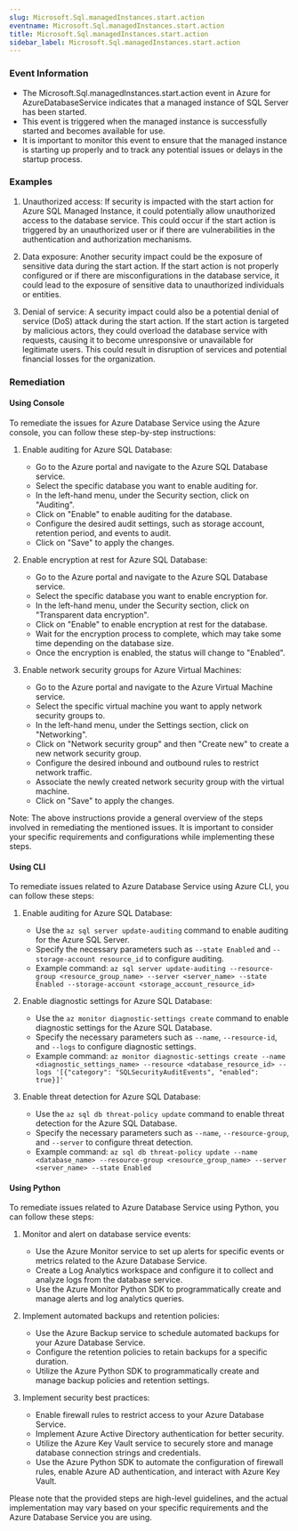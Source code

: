 ```yaml
--- 
slug: Microsoft.Sql.managedInstances.start.action
eventname: Microsoft.Sql.managedInstances.start.action
title: Microsoft.Sql.managedInstances.start.action
sidebar_label: Microsoft.Sql.managedInstances.start.action
---
```

                       
### Event Information

- The Microsoft.Sql.managedInstances.start.action event in Azure for AzureDatabaseService indicates that a managed instance of SQL Server has been started.
- This event is triggered when the managed instance is successfully started and becomes available for use.
- It is important to monitor this event to ensure that the managed instance is starting up properly and to track any potential issues or delays in the startup process.


### Examples

1. Unauthorized access: If security is impacted with the start action for Azure SQL Managed Instance, it could potentially allow unauthorized access to the database service. This could occur if the start action is triggered by an unauthorized user or if there are vulnerabilities in the authentication and authorization mechanisms.

2. Data exposure: Another security impact could be the exposure of sensitive data during the start action. If the start action is not properly configured or if there are misconfigurations in the database service, it could lead to the exposure of sensitive data to unauthorized individuals or entities.

3. Denial of service: A security impact could also be a potential denial of service (DoS) attack during the start action. If the start action is targeted by malicious actors, they could overload the database service with requests, causing it to become unresponsive or unavailable for legitimate users. This could result in disruption of services and potential financial losses for the organization.

### Remediation

#### Using Console

To remediate the issues for Azure Database Service using the Azure console, you can follow these step-by-step instructions:

1. Enable auditing for Azure SQL Database:
   - Go to the Azure portal and navigate to the Azure SQL Database service.
   - Select the specific database you want to enable auditing for.
   - In the left-hand menu, under the Security section, click on "Auditing".
   - Click on "Enable" to enable auditing for the database.
   - Configure the desired audit settings, such as storage account, retention period, and events to audit.
   - Click on "Save" to apply the changes.

2. Enable encryption at rest for Azure SQL Database:
   - Go to the Azure portal and navigate to the Azure SQL Database service.
   - Select the specific database you want to enable encryption for.
   - In the left-hand menu, under the Security section, click on "Transparent data encryption".
   - Click on "Enable" to enable encryption at rest for the database.
   - Wait for the encryption process to complete, which may take some time depending on the database size.
   - Once the encryption is enabled, the status will change to "Enabled".

3. Enable network security groups for Azure Virtual Machines:
   - Go to the Azure portal and navigate to the Azure Virtual Machine service.
   - Select the specific virtual machine you want to apply network security groups to.
   - In the left-hand menu, under the Settings section, click on "Networking".
   - Click on "Network security group" and then "Create new" to create a new network security group.
   - Configure the desired inbound and outbound rules to restrict network traffic.
   - Associate the newly created network security group with the virtual machine.
   - Click on "Save" to apply the changes.

Note: The above instructions provide a general overview of the steps involved in remediating the mentioned issues. It is important to consider your specific requirements and configurations while implementing these steps.

#### Using CLI

To remediate issues related to Azure Database Service using Azure CLI, you can follow these steps:

1. Enable auditing for Azure SQL Database:
   - Use the `az sql server update-auditing` command to enable auditing for the Azure SQL Server.
   - Specify the necessary parameters such as `--state Enabled` and `--storage-account resource_id` to configure auditing.
   - Example command: `az sql server update-auditing --resource-group <resource_group_name> --server <server_name> --state Enabled --storage-account <storage_account_resource_id>`

2. Enable diagnostic settings for Azure SQL Database:
   - Use the `az monitor diagnostic-settings create` command to enable diagnostic settings for the Azure SQL Database.
   - Specify the necessary parameters such as `--name`, `--resource-id`, and `--logs` to configure diagnostic settings.
   - Example command: `az monitor diagnostic-settings create --name <diagnostic_settings_name> --resource <database_resource_id> --logs '[{"category": "SQLSecurityAuditEvents", "enabled": true}]'`

3. Enable threat detection for Azure SQL Database:
   - Use the `az sql db threat-policy update` command to enable threat detection for the Azure SQL Database.
   - Specify the necessary parameters such as `--name`, `--resource-group`, and `--server` to configure threat detection.
   - Example command: `az sql db threat-policy update --name <database_name> --resource-group <resource_group_name> --server <server_name> --state Enabled`

#### Using Python

To remediate issues related to Azure Database Service using Python, you can follow these steps:

1. Monitor and alert on database service events:
   - Use the Azure Monitor service to set up alerts for specific events or metrics related to the Azure Database Service.
   - Create a Log Analytics workspace and configure it to collect and analyze logs from the database service.
   - Use the Azure Monitor Python SDK to programmatically create and manage alerts and log analytics queries.

2. Implement automated backups and retention policies:
   - Use the Azure Backup service to schedule automated backups for your Azure Database Service.
   - Configure the retention policies to retain backups for a specific duration.
   - Utilize the Azure Python SDK to programmatically create and manage backup policies and retention settings.

3. Implement security best practices:
   - Enable firewall rules to restrict access to your Azure Database Service.
   - Implement Azure Active Directory authentication for better security.
   - Utilize the Azure Key Vault service to securely store and manage database connection strings and credentials.
   - Use the Azure Python SDK to automate the configuration of firewall rules, enable Azure AD authentication, and interact with Azure Key Vault.

Please note that the provided steps are high-level guidelines, and the actual implementation may vary based on your specific requirements and the Azure Database Service you are using.


 